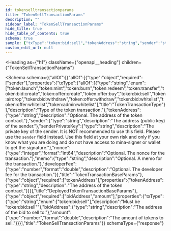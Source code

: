 ```yaml
---
id: tokenselltransactionparams
title: "TokenSellTransactionParams"
description: ""
sidebar_label: "TokenSellTransactionParams"
hide_title: true
hide_table_of_contents: true
schema: true
sample: {"txType":"token:bid:sell","tokenAddress":"string","sender":"string","senderPrivateKey":"string","nonce":0,"memo":"string","developerFee":0,"bidAddress":"string","amount":0}
custom_edit_url: null
---
```



<Heading
  as={"h1"}
  className={"openapi__heading"}
  children={"TokenSellTransactionParams"}
>
</Heading>





<Schema
  schema={{"allOf":[{"allOf":[{"type":"object","required":["sender"],"properties":{"txType":{"allOf":[{"type":"string","enum":["token:launch","token:mint","token:burn","token:redeem","token:transfer","token:bid:create","token:offer:create","token:offer:buy","token:bid:sell","token:airdrop","token:bid:withdraw","token:offer:withdraw","token:bid:whitelist","token:offer:whitelist","token:admin:whitelist"],"title":"TokenTransactionType"}],"description":"Type of the token transaction."},"tokenAddress":{"type":"string","description":"Optional. The address of the token contract."},"sender":{"type":"string","description":"The address (public key) of the sender."},"senderPrivateKey":{"type":"string","description":"The private key of the sender. It is NOT recommended to use this field. Please use the `sender` field instead. Use this field at your own risk and only if you know what you are doing and do not have access to mina-signer or wallet to get the signature."},"nonce":{"type":"integer","format":"int64","description":"Optional. The nonce for the transaction."},"memo":{"type":"string","description":"Optional. A memo for the transaction."},"developerFee":{"type":"number","format":"double","description":"Optional. The developer fee for the transaction."}},"title":"TokenTransactionBaseParams"},{"type":"object","required":["tokenAddress"],"properties":{"tokenAddress":{"type":"string","description":"The address of the token contract."}}}],"title":"DeployedTokenTransactionBaseParams"},{"type":"object","required":["bidAddress","amount"],"properties":{"txType":{"type":"string","enum":["token:bid:sell"],"description":"Must be \"token:bid:sell\""},"bidAddress":{"type":"string","description":"The address of the bid to sell to."},"amount":{"type":"number","format":"double","description":"The amount of tokens to sell."}}}],"title":"TokenSellTransactionParams"}}
  schemaType={"response"}
>
  
</Schema>
            